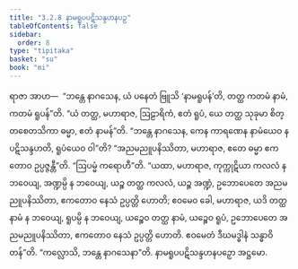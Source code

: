 ```yaml
---
title: "3.2.8 နာမရူပပဋိသန္ဒဟနပဉှ"
tableOfContents: false
sidebar:
  order: 8
type: "tipitaka"
basket: "su"
book: "mi"
---
```



<DynamicBreadcrumb />

<Division number="47" book="mi" e="ch" v="28">

<Paragraph number="219" book="mi">
ရာဇာ အာဟ—  “ဘန္တေ နာဂသေန, ယံ ပနေတံ ဗြူသိ ‘နာမရူပန်’တိ, တတ္ထ ကတမံ နာမံ, ကတမံ ရူပန်”တိ. “ယံ တတ္ထ, မဟာရာဇ, ဩဠာရိကံ, ဧတံ ရူပံ, ယေ တတ္ထ သုခုမာ စိတ္တစေတသိကာ ဓမ္မာ, ဧတံ နာမန်”တိ. “ဘန္တေ နာဂသေန, ကေန ကာရဏေန နာမံယေဝ န ပဋိသန္ဒဟတိ, ရူပံယေဝ ဝါ”တိ? “အညမညူပနိဿိတာ, မဟာရာဇ, ဧတေ ဓမ္မာ ဧကတောဝ ဥပ္ပဇ္ဇန္တီ”တိ.
</Paragraph>

<Paragraph number="220" book="mi">
“ဩပမ္မံ ကရောဟီ”တိ. “ယထာ, မဟာရာဇ, ကုက္ကုဋိယာ ကလလံ န ဘဝေယျ, အဏ္ဍမ္ပိ န ဘဝေယျ, ယဉ္စ တတ္ထ ကလလံ, ယဉ္စ အဏ္ဍံ, ဥဘောပေတေ အညမညူပနိဿိတာ, ဧကတောဝ နေသံ ဥပ္ပတ္တိ ဟောတိ; ဧဝမေဝ ခေါ, မဟာရာဇ, ယဒိ တတ္ထ နာမံ န ဘဝေယျ, ရူပမ္ပိ န ဘဝေယျ, ယဉ္စေဝ တတ္ထ နာမံ, ယဉ္စေဝ ရူပံ, ဥဘောပေတေ အညမညူပနိဿိတာ, ဧကတောဝ နေသံ ဥပ္ပတ္တိ ဟောတိ. ဧဝမေတံ ဒီဃမဒ္ဓါနံ သန္ဓာဝိတန်”တိ.
</Paragraph>

<Paragraph number="221" book="mi">
“ကလ္လောသိ, ဘန္တေ နာဂသေနာ”တိ.

</Paragraph>
</Division>

<Paragraph number="222" type="center" book="mi">
နာမရူပပဋိသန္ဒဟနပဉှော အဋ္ဌမော.
</Paragraph>